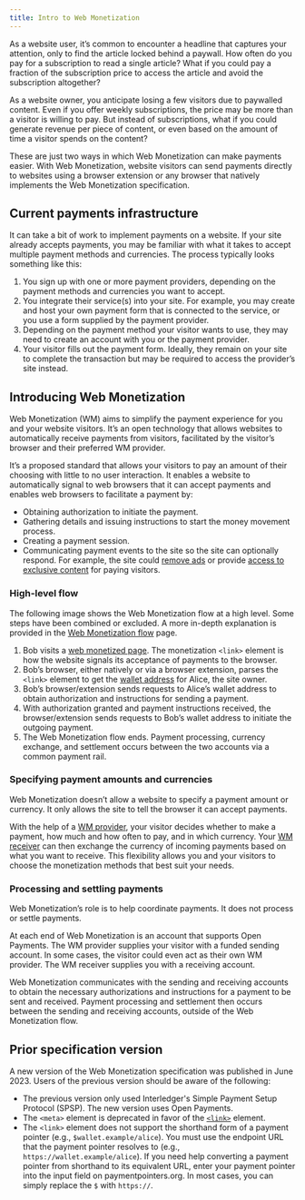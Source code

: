 ```yaml
---
title: Intro to Web Monetization
---
```



As a website user, it’s common to encounter a headline that captures your attention, only to find the article locked behind a paywall. How often do you pay for a subscription to read a single article? What if you could pay a fraction of the subscription price to access the article and avoid the subscription altogether?

As a website owner, you anticipate losing a few visitors due to paywalled content. Even if you offer weekly subscriptions, the price may be more than a visitor is willing to pay. But instead of subscriptions, what if you could generate revenue per piece of content, or even based on the amount of time a visitor spends on the content?

These are just two ways in which Web Monetization can make payments easier. With Web Monetization, website visitors can send payments directly to websites using a browser extension or any browser that natively implements the Web Monetization specification.

## Current payments infrastructure

It can take a bit of work to implement payments on a website. If your site already accepts payments, you may be familiar with what it takes to accept multiple payment methods and currencies. The process typically looks something like this:

1. You sign up with one or more payment providers, depending on the payment methods and currencies you want to accept.
2. You integrate their service(s) into your site. For example, you may create and host your own payment form that is connected to the service, or you use a form supplied by the payment provider.
3. Depending on the payment method your visitor wants to use, they may need to create an account with you or the payment provider.
4. Your visitor fills out the payment form. Ideally, they remain on your site to complete the transaction but may be required to access the provider’s site instead.

## Introducing Web Monetization

Web Monetization (WM) aims to simplify the payment experience for you and your website visitors. It’s an open technology that allows websites to automatically receive payments from visitors, facilitated by the visitor’s browser and their preferred WM provider.

It’s a proposed standard that allows your visitors to pay an amount of their choosing with little to no user interaction. It enables a website to automatically signal to web browsers that it can accept payments and enables web browsers to facilitate a payment by:

- Obtaining authorization to initiate the payment.
- Gathering details and issuing instructions to start the money movement process.
- Creating a payment session.
- Communicating payment events to the site so the site can optionally respond. For example, the site could [remove ads](/docs/guides/remove-ads) or provide [access to exclusive content](/docs/guides/provide-exclusive-content) for paying visitors.

### High-level flow

The following image shows the Web Monetization flow at a high level. Some steps have been combined or excluded. A more in-depth explanation is provided in the [Web Monetization flow](/docs/intro/web-monetization-flow) page.

<LargeImg
  src='/img/docs/diagram-wm-overview.png'
  alt='High-level overview of Web Monetization flow'
/>

1. Bob visits a [web monetized page](/docs/guides/monetize-page). The monetization `<link>` element is how the website signals its acceptance of payments to the browser.
2. Bob’s browser, either natively or via a browser extension, parses the `<link>` element to get the <Tooltip content='A URL that identifies an Open Payments account' client:load><a href="./resources/glossary#wallet-address">wallet address</a></Tooltip> for Alice, the site owner.
3. Bob’s browser/extension sends requests to Alice’s wallet address to obtain authorization and instructions for sending a payment.
4. With authorization granted and payment instructions received, the browser/extension sends requests to Bob’s wallet address to initiate the outgoing payment.
5. The Web Monetization flow ends. Payment processing, currency exchange, and settlement occurs between the two accounts via a common payment rail.

### Specifying payment amounts and currencies

Web Monetization doesn’t allow a website to specify a payment amount or currency. It only allows the site to tell the browser it can accept payments.

With the help of a <Tooltip content='The entity sending a payment' client:load><a href="./resources/glossary#web-monetization-provider">WM provider</a></Tooltip>, your visitor decides whether to make a payment, how much and how often to pay, and in which currency. Your <Tooltip content='The entity receiving a payment' client:load><a href="./resources/glossary#web-monetization-receiver">WM receiver</a></Tooltip> can then exchange the currency of incoming payments based on what you want to receive. This flexibility allows you and your visitors to choose the monetization methods that best suit your needs.

### Processing and settling payments

Web Monetization’s role is to help coordinate payments. It does not process or settle payments.

At each end of Web Monetization is an account that supports <LinkOut href="https://openpayments.guide">Open Payments</LinkOut>. The WM provider supplies your visitor with a funded sending account. In some cases, the visitor could even act as their own WM provider. The WM receiver supplies you with a receiving account.

Web Monetization communicates with the sending and receiving accounts to obtain the necessary authorizations and instructions for a payment to be sent and received. Payment processing and settlement then occurs between the sending and receiving accounts, outside of the Web Monetization flow.

## Prior specification version

A new version of the Web Monetization specification was published in June 2023. Users of the previous version should be aware of the following:

- The previous version only used Interledger's Simple Payment Setup Protocol (SPSP). The new version uses <LinkOut href="https://openpayments.guide/">Open Payments</LinkOut>.
- The `<meta>` element is deprecated in favor of the [`<link>`](/docs/references/html-link-rel-monetization/) element.
- The `<link>` element does not support the shorthand form of a payment pointer (e.g., `$wallet.example/alice`). You must use the endpoint URL that the payment pointer resolves to (e.g., `https://wallet.example/alice`). If you need help converting a payment pointer from shorthand to its equivalent URL, enter your payment pointer into the input field on <LinkOut href="https://paymentpointers.org">paymentpointers.org</LinkOut>. In most cases, you can simply replace the `$` with `https://`.
